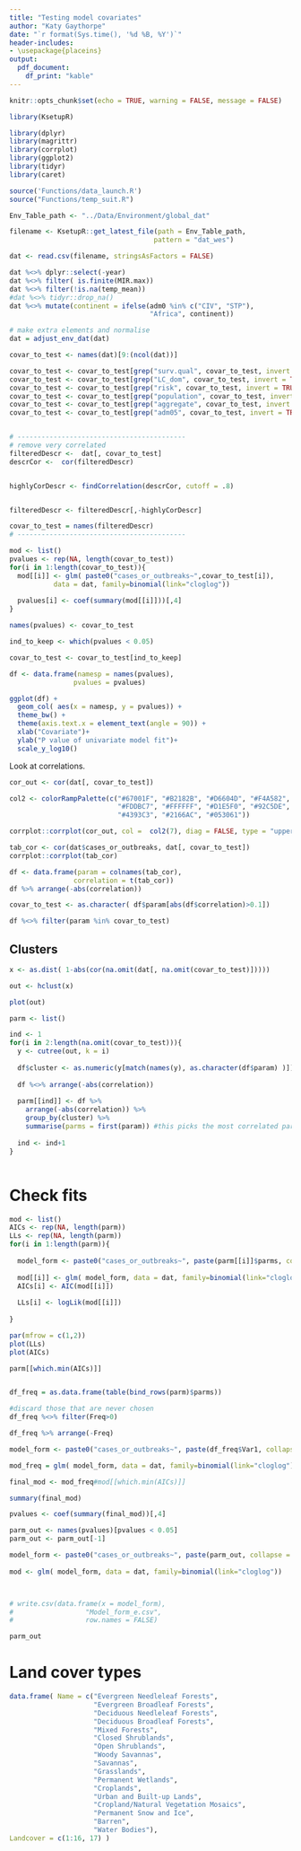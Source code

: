 ```yaml
---
title: "Testing model covariates"
author: "Katy Gaythorpe"
date: "`r format(Sys.time(), '%d %B, %Y')`"
header-includes: 
- \usepackage{placeins}
output: 
  pdf_document:
    df_print: "kable"
---
```


```r
knitr::opts_chunk$set(echo = TRUE, warning = FALSE, message = FALSE)

library(KsetupR)

library(dplyr)
library(magrittr)
library(corrplot)
library(ggplot2)
library(tidyr)
library(caret)

source('Functions/data_launch.R')
source("Functions/temp_suit.R")
```

```r

Env_Table_path <- "../Data/Environment/global_dat"

filename <- KsetupR::get_latest_file(path = Env_Table_path, 
                                    pattern = "dat_wes")

dat <- read.csv(filename, stringsAsFactors = FALSE)

dat %<>% dplyr::select(-year)
dat %<>% filter( is.finite(MIR.max))
dat %<>% filter(!is.na(temp_mean))
#dat %<>% tidyr::drop_na()
dat %<>% mutate(continent = ifelse(adm0 %in% c("CIV", "STP"),
                                   "Africa", continent))

# make extra elements and normalise
dat = adjust_env_dat(dat)

```

```r

covar_to_test <- names(dat)[9:(ncol(dat))]

covar_to_test <- covar_to_test[grep("surv.qual", covar_to_test, invert = TRUE)]
covar_to_test <- covar_to_test[grep("LC_dom", covar_to_test, invert = TRUE)]
covar_to_test <- covar_to_test[grep("risk", covar_to_test, invert = TRUE)]
covar_to_test <- covar_to_test[grep("population", covar_to_test, invert = TRUE)]
covar_to_test <- covar_to_test[grep("aggregate", covar_to_test, invert = TRUE)]
covar_to_test <- covar_to_test[grep("adm05", covar_to_test, invert = TRUE)]


# ------------------------------------------
# remove very correlated
filteredDescr <-  dat[, covar_to_test]
descrCor <-  cor(filteredDescr)


highlyCorDescr <- findCorrelation(descrCor, cutoff = .8)


filteredDescr <- filteredDescr[,-highlyCorDescr]

covar_to_test = names(filteredDescr)
# ------------------------------------------

mod <- list()
pvalues <- rep(NA, length(covar_to_test))
for(i in 1:length(covar_to_test)){
  mod[[i]] <- glm( paste0("cases_or_outbreaks~",covar_to_test[i]), 
           data = dat, family=binomial(link="cloglog"))
  
  pvalues[i] <- coef(summary(mod[[i]]))[,4]
}

names(pvalues) <- covar_to_test

ind_to_keep <- which(pvalues < 0.05)

covar_to_test <- covar_to_test[ind_to_keep]

df <- data.frame(namesp = names(pvalues),
                pvalues = pvalues)

ggplot(df) + 
  geom_col( aes(x = namesp, y = pvalues)) + 
  theme_bw() + 
  theme(axis.text.x = element_text(angle = 90)) +
  xlab("Covariate")+
  ylab("P value of univariate model fit")+
  scale_y_log10()
```



Look at correlations.

```r

cor_out <- cor(dat[, covar_to_test])

col2 <- colorRampPalette(c("#67001F", "#B2182B", "#D6604D", "#F4A582",
                           "#FDDBC7", "#FFFFFF", "#D1E5F0", "#92C5DE",
                           "#4393C3", "#2166AC", "#053061"))

corrplot::corrplot(cor_out, col =  col2(7), diag = FALSE, type = "upper")

```

```r

tab_cor <- cor(dat$cases_or_outbreaks, dat[, covar_to_test])
corrplot::corrplot(tab_cor)

df <- data.frame(param = colnames(tab_cor),
                correlation = t(tab_cor))
df %>% arrange(-abs(correlation))

covar_to_test <- as.character( df$param[abs(df$correlation)>0.1])

df %<>% filter(param %in% covar_to_test)
```




## Clusters

```r

x <- as.dist( 1-abs(cor(na.omit(dat[, na.omit(covar_to_test)]))))

out <- hclust(x)

plot(out)

parm <- list()

ind <- 1
for(i in 2:length(na.omit(covar_to_test))){
  y <- cutree(out, k = i)
  
  df$cluster <- as.numeric(y[match(names(y), as.character(df$param) )])
  
  df %<>% arrange(-abs(correlation))
  
  parm[[ind]] <- df %>% 
    arrange(-abs(correlation)) %>% 
    group_by(cluster) %>% 
    summarise(parms = first(param)) #this picks the most correlated parameter out of each cluster
  
  ind <- ind+1
}



```

# Check fits


```r
mod <- list()
AICs <- rep(NA, length(parm))
LLs <- rep(NA, length(parm))
for(i in 1:length(parm)){
  
  model_form <- paste0("cases_or_outbreaks~", paste(parm[[i]]$parms, collapse = "+") )
  
  mod[[i]] <- glm( model_form, data = dat, family=binomial(link="cloglog"))
  AICs[i] <- AIC(mod[[i]])
  
  LLs[i] <- logLik(mod[[i]])
  
}

par(mfrow = c(1,2))
plot(LLs)
plot(AICs)

parm[[which.min(AICs)]]



```

```r

df_freq = as.data.frame(table(bind_rows(parm)$parms))

#discard those that are never chosen
df_freq %<>% filter(Freq>0)

df_freq %>% arrange(-Freq)

model_form <- paste0("cases_or_outbreaks~", paste(df_freq$Var1, collapse = "+") )

mod_freq = glm( model_form, data = dat, family=binomial(link="cloglog"))
```




```r

final_mod <- mod_freq#mod[[which.min(AICs)]]

summary(final_mod)

pvalues <- coef(summary(final_mod))[,4]

parm_out <- names(pvalues)[pvalues < 0.05]
parm_out <- parm_out[-1]

model_form <- paste0("cases_or_outbreaks~", paste(parm_out, collapse = "+") )
  
mod <- glm( model_form, data = dat, family=binomial(link="cloglog"))



# write.csv(data.frame(x = model_form),
#                  "Model_form_e.csv",
#                  row.names = FALSE)

parm_out
```


# Land cover types

```r

data.frame( Name = c("Evergreen Needleleaf Forests",
                     "Evergreen Broadleaf Forests",
                     "Deciduous Needleleaf Forests",
                     "Deciduous Broadleaf Forests",
                     "Mixed Forests",
                     "Closed Shrublands",
                     "Open Shrublands",
                     "Woody Savannas",
                     "Savannas",
                     "Grasslands",
                     "Permanent Wetlands",
                     "Croplands",
                     "Urban and Built-up Lands",
                     "Cropland/Natural Vegetation Mosaics",
                     "Permanent Snow and Ice",
                     "Barren",
                     "Water Bodies"),
Landcover = c(1:16, 17) )

```

